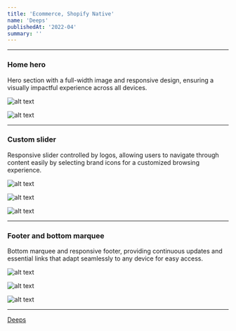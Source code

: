```yaml
---
title: 'Ecommerce, Shopify Native'
name: 'Deeps'
publishedAt: '2022-04'
summary: ''
---
```


***

### Home hero

Hero section with a full-width image and responsive design, ensuring a visually impactful experience across all devices.

![alt text](/images/deeps/Deeps-1.jpeg)

![alt text](/images/deeps/Deeps-3.jpeg)

***

### Custom slider

Responsive slider controlled by logos, allowing users to navigate through content easily by selecting brand icons for a customized browsing experience.

![alt text](/images/deeps/Deeps-2.jpeg)

![alt text](/images/deeps/Deeps-5.jpeg)

![alt text](/images/deeps/Deeps-4.jpeg)

***
 
### Footer and bottom marquee

Bottom marquee and responsive footer, providing continuous updates and essential links that adapt seamlessly to any device for easy access.

![alt text](/images/deeps/Deeps-8.jpeg)

![alt text](/images/deeps/Deeps-9.jpeg)

![alt text](/images/deeps/Deeps-6.jpeg)

***

[Deeps](https://getdeeps.com/)